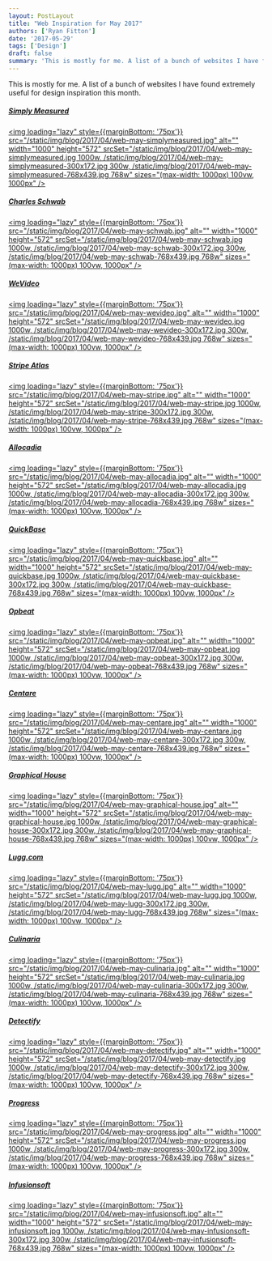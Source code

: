 ```yaml
---
layout: PostLayout
title: "Web Inspiration for May 2017"
authors: ['Ryan Fitton']
date: '2017-05-29'
tags: ['Design']
draft: false
summary: 'This is mostly for me. A list of a bunch of websites I have found extremely useful for design inspiration this month. Simply Measured Charles Schwab WeVideo Stripe Atlas Allocadia QuickBase Opbeat Centare Graphical House Lugg.com Culinaria Detectify Progress Infusionsoft'
---
```


This is mostly for me. A list of a bunch of websites I have found extremely useful for design inspiration this month.

##### [Simply Measured](http://simplymeasured.com")

<a href="http://simplymeasured.com"><img loading="lazy" style={{marginBottom: '75px'}} src="/static/img/blog/2017/04/web-may-simplymeasured.jpg" alt="" width="1000" height="572"  srcSet="/static/img/blog/2017/04/web-may-simplymeasured.jpg 1000w, /static/img/blog/2017/04/web-may-simplymeasured-300x172.jpg 300w, /static/img/blog/2017/04/web-may-simplymeasured-768x439.jpg 768w" sizes="(max-width: 1000px) 100vw, 1000px" /></a>
##### [Charles Schwab](https://www.schwab.com/")

<a href="https://www.schwab.com/"><img loading="lazy" style={{marginBottom: '75px'}} src="/static/img/blog/2017/04/web-may-schwab.jpg" alt="" width="1000" height="572"  srcSet="/static/img/blog/2017/04/web-may-schwab.jpg 1000w, /static/img/blog/2017/04/web-may-schwab-300x172.jpg 300w, /static/img/blog/2017/04/web-may-schwab-768x439.jpg 768w" sizes="(max-width: 1000px) 100vw, 1000px" /></a>
##### [WeVideo](https://www.wevideo.com/")

<a href="https://www.wevideo.com/"><img loading="lazy" style={{marginBottom: '75px'}} src="/static/img/blog/2017/04/web-may-wevideo.jpg" alt="" width="1000" height="572"  srcSet="/static/img/blog/2017/04/web-may-wevideo.jpg 1000w, /static/img/blog/2017/04/web-may-wevideo-300x172.jpg 300w, /static/img/blog/2017/04/web-may-wevideo-768x439.jpg 768w" sizes="(max-width: 1000px) 100vw, 1000px" /></a>
##### [Stripe Atlas](https://stripe.com/atlas")

<a href="https://stripe.com/atlas"><img loading="lazy" style={{marginBottom: '75px'}} src="/static/img/blog/2017/04/web-may-stripe.jpg" alt="" width="1000" height="572"  srcSet="/static/img/blog/2017/04/web-may-stripe.jpg 1000w, /static/img/blog/2017/04/web-may-stripe-300x172.jpg 300w, /static/img/blog/2017/04/web-may-stripe-768x439.jpg 768w" sizes="(max-width: 1000px) 100vw, 1000px" /></a>
##### [Allocadia](https://www.allocadia.com/")

<a href="https://www.allocadia.com/"><img loading="lazy" style={{marginBottom: '75px'}} src="/static/img/blog/2017/04/web-may-allocadia.jpg" alt="" width="1000" height="572"  srcSet="/static/img/blog/2017/04/web-may-allocadia.jpg 1000w, /static/img/blog/2017/04/web-may-allocadia-300x172.jpg 300w, /static/img/blog/2017/04/web-may-allocadia-768x439.jpg 768w" sizes="(max-width: 1000px) 100vw, 1000px" /></a>
##### [QuickBase](http://www.quickbase.com/")

<a href="http://www.quickbase.com/"><img loading="lazy" style={{marginBottom: '75px'}} src="/static/img/blog/2017/04/web-may-quickbase.jpg" alt="" width="1000" height="572"  srcSet="/static/img/blog/2017/04/web-may-quickbase.jpg 1000w, /static/img/blog/2017/04/web-may-quickbase-300x172.jpg 300w, /static/img/blog/2017/04/web-may-quickbase-768x439.jpg 768w" sizes="(max-width: 1000px) 100vw, 1000px" /></a>
##### [Opbeat](https://opbeat.com/")

<a href="https://opbeat.com/"><img loading="lazy" style={{marginBottom: '75px'}} src="/static/img/blog/2017/04/web-may-opbeat.jpg" alt="" width="1000" height="572"  srcSet="/static/img/blog/2017/04/web-may-opbeat.jpg 1000w, /static/img/blog/2017/04/web-may-opbeat-300x172.jpg 300w, /static/img/blog/2017/04/web-may-opbeat-768x439.jpg 768w" sizes="(max-width: 1000px) 100vw, 1000px" /></a>
##### [Centare](http://www.centare.com/")

<a href="http://www.centare.com/"><img loading="lazy" style={{marginBottom: '75px'}} src="/static/img/blog/2017/04/web-may-centare.jpg" alt="" width="1000" height="572"  srcSet="/static/img/blog/2017/04/web-may-centare.jpg 1000w, /static/img/blog/2017/04/web-may-centare-300x172.jpg 300w, /static/img/blog/2017/04/web-may-centare-768x439.jpg 768w" sizes="(max-width: 1000px) 100vw, 1000px" /></a>
##### [Graphical House](http://www.graphicalhouse.co.uk/")

<a href="http://www.graphicalhouse.co.uk/"><img loading="lazy" style={{marginBottom: '75px'}} src="/static/img/blog/2017/04/web-may-graphical-house.jpg" alt="" width="1000" height="572"  srcSet="/static/img/blog/2017/04/web-may-graphical-house.jpg 1000w, /static/img/blog/2017/04/web-may-graphical-house-300x172.jpg 300w, /static/img/blog/2017/04/web-may-graphical-house-768x439.jpg 768w" sizes="(max-width: 1000px) 100vw, 1000px" /></a>
##### [Lugg.com](https://lugg.com/services/")

<a href="https://lugg.com/services/"><img loading="lazy" style={{marginBottom: '75px'}} src="/static/img/blog/2017/04/web-may-lugg.jpg" alt="" width="1000" height="572"  srcSet="/static/img/blog/2017/04/web-may-lugg.jpg 1000w, /static/img/blog/2017/04/web-may-lugg-300x172.jpg 300w, /static/img/blog/2017/04/web-may-lugg-768x439.jpg 768w" sizes="(max-width: 1000px) 100vw, 1000px" /></a>
##### [Culinaria](http://culinariafoodandwine.com/")

<a href="http://culinariafoodandwine.com/"><img loading="lazy" style={{marginBottom: '75px'}} src="/static/img/blog/2017/04/web-may-culinaria.jpg" alt="" width="1000" height="572"  srcSet="/static/img/blog/2017/04/web-may-culinaria.jpg 1000w, /static/img/blog/2017/04/web-may-culinaria-300x172.jpg 300w, /static/img/blog/2017/04/web-may-culinaria-768x439.jpg 768w" sizes="(max-width: 1000px) 100vw, 1000px" /></a>
##### [Detectify](https://detectify.com/")

<a href="https://detectify.com/"><img loading="lazy" style={{marginBottom: '75px'}} src="/static/img/blog/2017/04/web-may-detectify.jpg" alt="" width="1000" height="572"  srcSet="/static/img/blog/2017/04/web-may-detectify.jpg 1000w, /static/img/blog/2017/04/web-may-detectify-300x172.jpg 300w, /static/img/blog/2017/04/web-may-detectify-768x439.jpg 768w" sizes="(max-width: 1000px) 100vw, 1000px" /></a>
##### [Progress](https://www.progress.com/")

<a href="https://www.progress.com/"><img loading="lazy" style={{marginBottom: '75px'}} src="/static/img/blog/2017/04/web-may-progress.jpg" alt="" width="1000" height="572"  srcSet="/static/img/blog/2017/04/web-may-progress.jpg 1000w, /static/img/blog/2017/04/web-may-progress-300x172.jpg 300w, /static/img/blog/2017/04/web-may-progress-768x439.jpg 768w" sizes="(max-width: 1000px) 100vw, 1000px" /></a>
##### [Infusionsoft](https://www.infusionsoft.com/")

<a href="https://www.infusionsoft.com/"><img loading="lazy" style={{marginBottom: '75px'}} src="/static/img/blog/2017/04/web-may-infusionsoft.jpg" alt="" width="1000" height="572"  srcSet="/static/img/blog/2017/04/web-may-infusionsoft.jpg 1000w, /static/img/blog/2017/04/web-may-infusionsoft-300x172.jpg 300w, /static/img/blog/2017/04/web-may-infusionsoft-768x439.jpg 768w" sizes="(max-width: 1000px) 100vw, 1000px" /></a>
